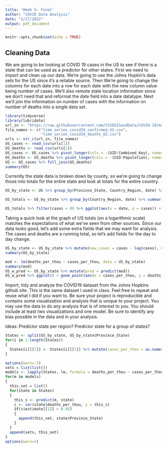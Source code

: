 ```yaml
---
title: 'Week 5: Final'
author: "COVID Data Analysis"
date: "2/27/2022"
output: pdf_document
---
```


```r
knitr::opts_chunk$set(echo = TRUE)
```

## Cleaning Data
We are going to be looking at COVID 19 cases in the US to see if there is a state that can be used as a predictor for other states. First we need to import and clean up our data. We're going to use the Johns Hopkin's data sets for the US since it's a reliable source. Then We're going to change the columns for each date into a row for each date with the new column value being number of cases. We'll also remote state location information since we don't need that and reformat the date field into a date datatype. Next we'll join the information on number of cases with the information on number of deaths into a single data set. 

```r
library(tidyverse)
library(lubridate)
url_in <- "https://raw.githubusercontent.com/CSSEGISandData/COVID-19/master/csse_covid_19_data/csse_covid_19_time_series/"
file_names <- c("time_series_covid19_confirmed_US.csv",
                "time_series_covid19_deaths_US.csv")
urls <- str_c(url_in, file_names)
US_cases <- read_csv(urls[1])
US_deaths <- read_csv(urls[2])
US_cases <- US_cases %>% pivot_longer(cols = -(UID:Combined_Key), names_to = "date", values_to = "cases") %>% select(Admin2:cases) %>% mutate(date = mdy(date)) %>% select(-c(Lat, Long_))
US_deaths <- US_deaths %>% pivot_longer(cols = -(UID:Population), names_to = "date", values_to = "deaths") %>% select(Admin2:deaths) %>% mutate(date = mdy(date)) %>% select(-c(Lat, Long_))
US <- US_cases %>% full_join(US_deaths)
summary(US)
```

Currently the state data is broken down by county, so we're going to change those into totals for the entire state and look at totals for the entire country.

```r
US_by_state <- US %>% group_by(Province_State, Country_Region, date) %>% summarize(cases = sum(cases), deaths = sum(deaths), Population = sum(Population)) %>% mutate(deaths_per_mill = deaths * 1000000 / Population) %>% select(Province_State, Country_Region, date, cases, deaths, deaths_per_mill, Population) %>% ungroup()

US_totals <- US_by_state %>% group_by(Country_Region, date) %>% summarize(cases = sum(cases), deaths = sum(deaths), Population = sum(Population)) %>% mutate(deaths_per_mill = deaths * 1000000 / Population) %>% select(Country_Region, date, cases, deaths, deaths_per_mill, Population) %>% ungroup()

US_totals %>% filter(cases > 0) %>% ggplot(aes(x = date, y = cases)) + geom_line(aes(color = "cases")) + geom_point(aes(color = "cases")) + geom_line(aes(y = deaths, color = "deaths")) + geom_point(aes(y = deaths, color = "deaths")) + scale_y_log10() + theme(legend.position = "bottom", axis.text.x = element_text(angle = 90)) + labs(title = "COVID19 in US", y = NULL)
```

Taking a quick look at the graph of US totals (on a logarithmic scale) matches the expectations of what we've seen from other sources. Since our data looks good, let's add some extra fields that we may want for analysis. The cases and deaths are a running total, so let's add fields for the day to day change.

```r
US_by_state <- US_by_state %>% mutate(new_cases = cases - lag(cases), new_deaths = deaths - lag(deaths), cases_per_thou = cases * 1000 / Population, deaths_per_thou = deaths * 1000 / Population) %>% filter(cases > 0, Population > 0)
summary(US_by_state)

mod <- lm(deaths_per_thou ~ cases_per_thou, data = US_by_state)
summary(mod)
US_w_pred <- US_by_state %>% mutate(pred = predict(mod))
US_w_pred %>% ggplot() + geom_point(aes(x = cases_per_thou, y = deaths_per_thou), color = "blue") + geom_point(aes(x = cases_per_thou, y = pred), color = "red")
```

Import, tidy and analyze the COVID19 dataset from the Johns Hopkins github site. This is the same dataset I used in class. Feel free to repeat and reuse what I did if you want to. Be sure your project is reproducible and contains some visualization and analysis that is unique to your project. You may use the data to do any analysis that is of interest to you. You should include at least two visualizations and one model.  Be sure to identify any bias possible in the data and in your analysis.

Ideas: Predictor state per region? Predictor state for a group of states?
```r
States <- split(US_by_state, US_by_state$Province_State)
for(i in 1:length(States))
{
  States[i][[1]] <- States[i][[1]] %>% mutate(cases_per_thou = as.numeric(cases_per_thou)) %>% mutate(deaths_per_thou = as.numeric(deaths_per_thou))
}
```

```r
options(warn=-1)
sets = list(list())
models <- lapply(States, lm, formula = deaths_per_thou ~ cases_per_thou)
for(m in models)
{
  this_set = list()
  for(state in States)
  {
    this_s <- predict(m, state)
    c <- cor(state$deaths_per_thou, y = this_s)
    if(c$estimate[[1]] > 0.95)
    {
      append(this_set, state$Province_State)
    }
  }
  append(sets, this_set)
}
options(warn=1)
```